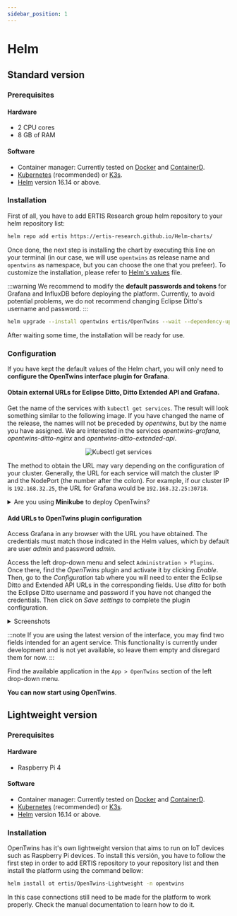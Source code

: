 ```yaml
---
sidebar_position: 1
---
```



# Helm

## Standard version

### Prerequisites

#### Hardware
  - 2 CPU cores
  - 8 GB of RAM
#### Software
- Container manager: Currently tested on [Docker](https://www.docker.com/) and [ContainerD](https://containerd.io/).
- [Kubernetes](https://kubernetes.io/releases/download/) (recommended) or [K3s](https://k3s.io/).
- [Helm](https://helm.sh/docs/intro/install/) version 16.14 or above.

### Installation
First of all, you have to add ERTIS Research group helm repository to your helm repository list:

```bash
helm repo add ertis https://ertis-research.github.io/Helm-charts/
```

Once done, the next step is installing the chart by executing this line on your terminal (in our case, we will use `opentwins` as release name and `opentwins` as namespace, but you can choose the one that you prefeer). To customize the installation, please refer to [Helm's values](https://github.com/ertis-research/Helm-charts/blob/main/OpenTwins/values.yaml) file.

:::warning
We recommend to modify the **default passwords and tokens** for Grafana and InfluxDB before deploying the platform. Currently, to avoid potential problems, we do not recommend changing Eclipse Ditto's username and password.
:::

```bash
helm upgrade --install opentwins ertis/OpenTwins --wait --dependency-update --debug
```

After waiting some time, the installation will be ready for use.

### Configuration
If you have kept the default values of the Helm chart, you will only need to **configure the OpenTwins interface plugin for Grafana**.

#### Obtain external URLs for Eclipse Ditto, Ditto Extended API and Grafana. 

Get the name of the services with `kubectl get services`. The result will look something similar to the following image. If you have changed the name of the release, the names will not be preceded by _opentwins_, but by the name you have assigned. We are interested in the services _opentwins-grafana_, _opentwins-ditto-nginx_ and _opentwins-ditto-extended-api_.

<center> 
<img
    src={require('./img/kubectlgetsvc.png').default}
    alt="Kubectl get services"
    style={{ width: 700 }}
/>
</center>

The method to obtain the URL may vary depending on the configuration of your cluster. Generally, the URL for each service will match the cluster IP and the NodePort (the number after the colon). For example, if our cluster IP is `192.168.32.25`, the URL for Grafana would be `192.168.32.25:30718`.

<details>
  <summary>Are you using <b>Minikube</b> to deploy OpenTwins?</summary>
  <div>

As Minikube is a local cluster, you **cannot directly use the IP of the cluster**. Therefore, you will have to [expose the services](https://minikube.sigs.k8s.io/docs/handbook/accessing/) that you want to use externally with a command.

Open three terminals, one for each service, and run the following command on each terminal with a different service name. These will return a URL of your localhost with a port that will forward all traffic to the specified service. **These are the URLs you should use.**

```bash
minikube service <service-name> --url
```

  </div>
</details>

#### Add URLs to OpenTwins plugin configuration

Access Grafana in any browser with the URL you have obtained. The credentials must match those indicated in the Helm values, which by default are user _admin_ and password _admin_. 

Access the left drop-down menu and select `Administration > Plugins`. Once there, find the _OpenTwins_ plugin and activate it by clicking _Enable_. Then, go to the _Configuration_ tab where you will need to enter the Eclipse Ditto and Extended API URLs in the corresponding fields. Use _ditto_ for both the Eclipse Ditto username and password if you have not changed the credentials. Then click on _Save settings_ to complete the plugin configuration.

<details>
  <summary>Screenshots</summary>
  <div>
    <center>
    <img
      src={require('./img/enable-plugin.png').default}
      alt="Plugin"
      style={{ width: 600 }}
    />
    </center>
    <center>
    <img
      src={require('./img/configuration-interfaz.png').default}
      alt="Configuration"
      style={{ width: 600 }}
    />
    </center>
    <center>
    <img
      src={require('./img/opentwins-access.png').default}
      alt="Configuration"
      style={{ width: 400 }}
    />
    </center>
  </div>
</details>

:::note
If you are using the latest version of the interface, you may find two fields intended for an agent service. This functionality is currently under development and is not yet available, so leave them empty and disregard them for now.
:::

Find the available application in the `App > OpenTwins` section of the left drop-down menu. 

**You can now start using OpenTwins**. 

## Lightweight version

### Prerequisites

#### Hardware
  - Raspberry Pi 4

#### Software
- Container manager: Currently tested on [Docker](https://www.docker.com/) and [ContainerD](https://containerd.io/).
- [Kubernetes](https://kubernetes.io/releases/download/) (recommended) or [K3s](https://k3s.io/).
- [Helm](https://helm.sh/docs/intro/install/) version 16.14 or above.

### Installation

OpenTwins has it's own lightweight version that aims to run on IoT devices such as Raspberry Pi devices.
To install this versión, you have to follow the first step in order to add ERTIS repository to your repository list and then install the platform using the command bellow:

```bash
helm install ot ertis/OpenTwins-Lightweight -n opentwins
``` 

In this case connections still need to be made for the platform to work properly. Check the manual documentation to learn how to do it.

